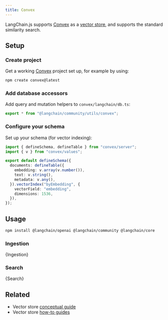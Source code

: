 ```yaml
---
title: Convex
---
```


LangChain.js supports [Convex](https://convex.dev/) as a [vector store](https://docs.convex.dev/vector-search), and supports the standard similarity search.

## Setup

### Create project

Get a working [Convex](https://docs.convex.dev/) project set up, for example by using:

```bash
npm create convex@latest
```

### Add database accessors

Add query and mutation helpers to `convex/langchain/db.ts`:

```ts title="convex/langchain/db.ts"
export * from "@langchain/community/utils/convex";
```

### Configure your schema

Set up your schema (for vector indexing):

```ts title="convex/schema.ts"
import { defineSchema, defineTable } from "convex/server";
import { v } from "convex/values";

export default defineSchema({
  documents: defineTable({
    embedding: v.array(v.number()),
    text: v.string(),
    metadata: v.any(),
  }).vectorIndex("byEmbedding", {
    vectorField: "embedding",
    dimensions: 1536,
  }),
});
```

## Usage


<IntegrationInstallTooltip/>

```bash npm
npm install @langchain/openai @langchain/community @langchain/core
```

### Ingestion


<CodeBlock language="typescript" title="convex/myActions.ts">
  {Ingestion}
</CodeBlock>

### Search


<CodeBlock language="typescript" title="convex/myActions.ts">
  {Search}
</CodeBlock>

## Related

- Vector store [conceptual guide](/oss/concepts/#vectorstores)
- Vector store [how-to guides](/oss/how-to/#vectorstores)
